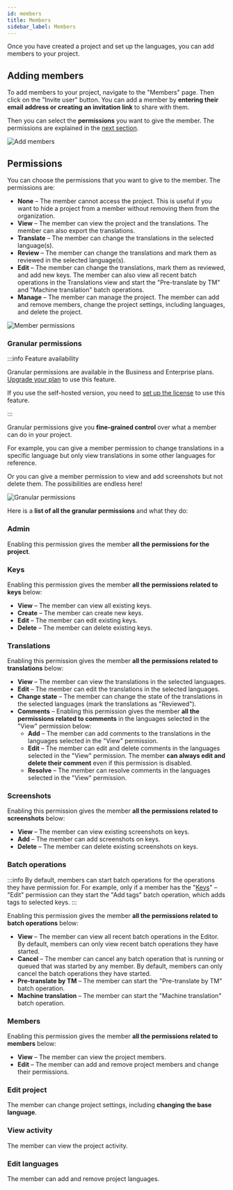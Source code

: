 ---
id: members
title: Members
sidebar_label: Members
---

Once you have created a project and set up the languages, you can add members to your project.

## Adding members

To add members to your project, navigate to the "Members" page. Then click on the "Invite user" button.
You can add a member by **entering their email address or creating an invitation link** to share with them.

Then you can select the **permissions** you want to give the member. The permissions are explained in the [next section](#permissions).

![Add members](/img/docs/platform/member_add.png)

## Permissions

You can choose the permissions that you want to give to the member. The permissions are:

- **None** – The member cannot access the project. This is useful if you want to hide a project from a member without removing them from the organization.
- **View** – The member can view the project and the translations. The member can also export the translations.
- **Translate** – The member can change the translations in the selected language(s).
- **Review** – The member can change the translations and mark them as reviewed in the selected language(s).
- **Edit** – The member can change the translations, mark them as reviewed, and add new keys.
  The member can also view all recent batch operations in the Translations view and start the "Pre-translate by TM" and "Machine translation" batch operations.
- **Manage** – The member can manage the project. The member can add and remove members, change the project settings, including languages, and delete the project.

![Member permissions](/img/docs/platform/member_permissions.png)

### Granular permissions

:::info Feature availability

Granular permissions are available in the Business and Enterprise plans. [Upgrade your plan](/pricing) to use this feature.

If you use the self-hosted version, you need to [set up the license](/platform/self_hosting/licensing) to use this feature.

:::

Granular permissions give you **fine-grained control** over what a member can do in your project.

For example, you can give a member permission to change translations in a specific language but only view translations in some other languages for reference.

Or you can give a member permission to view and add screenshots but not delete them. The possibilities are endless here!

![Granular permissions](/img/docs/platform/member_granular_permissions.png)

Here is a **list of all the granular permissions** and what they do:

<h3 id="granular-permissions-admin">Admin</h3>

Enabling this permission gives the member **all the permissions for the project**.

<h3 id="granular-permissions-keys">Keys</h3>

Enabling this permission gives the member **all the permissions related to keys** below:

- **View** – The member can view all existing keys.
- **Create** – The member can create new keys.
- **Edit** – The member can edit existing keys.
- **Delete** – The member can delete existing keys.

<h3 id="granular-permissions-translations">Translations</h3>

Enabling this permission gives the member **all the permissions related to translations** below:

- **View** – The member can view the translations in the selected languages.
- **Edit** – The member can edit the translations in the selected languages.
- **Change state** – The member can change the state of the translations in the selected languages (mark the translations as "Reviewed").
- **Comments** – Enabling this permission gives the member **all the permissions related to comments** in the languages selected in the "View" permission below:
  - **Add** – The member can add comments to the translations in the languages selected in the "View" permission.
  - **Edit** – The member can edit and delete comments in the languages selected in the "View" permission.
    The member **can always edit and delete their comment** even if this permission is disabled.
  - **Resolve** – The member can resolve comments in the languages selected in the "View" permission.

<h3 id="granular-permissions-screenshots">Screenshots</h3>

Enabling this permission gives the member **all the permissions related to screenshots** below:

- **View** – The member can view existing screenshots on keys.
- **Add** – The member can add screenshots on keys.
- **Delete** – The member can delete existing screenshots on keys.

<h3 id="granular-permissions-batch-operations">Batch operations</h3>

:::info
By default, members can start batch operations for the operations they have permission for.
For example, only if a member has the "[Keys](#granular-permissions-keys)" – "Edit" permission can they start the "Add tags" batch operation, which adds tags to selected keys.
:::

Enabling this permission gives the member **all the permissions related to batch operations** below:

- **View** – The member can view all recent batch operations in the Editor.
  By default, members can only view recent batch operations they have started.
- **Cancel** – The member can cancel any batch operation that is running or queued that was started by any member.
  By default, members can only cancel the batch operations they have started.
- **Pre-translate by TM** – The member can start the "Pre-translate by TM" batch operation.
- **Machine translation** – The member can start the "Machine translation" batch operation.

<h3 id="granular-permissions-members">Members</h3>

Enabling this permission gives the member **all the permissions related to members** below:

- **View** – The member can view the project members.
- **Edit** – The member can add and remove project members and change their permissions.

<h3 id="granular-permissions-edit-project">Edit project</h3>

The member can change project settings, including **changing the base language**.

<h3 id="granular-permissions-view-activity">View activity</h3>

The member can view the project activity.

<h3 id="granular-permissions-edit-languages">Edit languages</h3>

The member can add and remove project languages.
